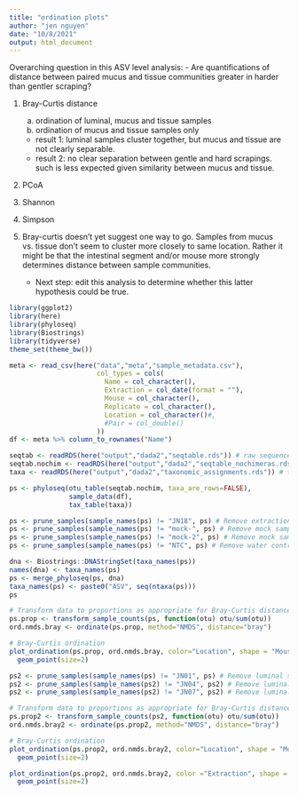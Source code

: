 ```yaml
---
title: "ordination plots"
author: "jen nguyen"
date: "10/8/2021"
output: html_document
---
```


Overarching question in this ASV level analysis:
- Are quantifications of distance between paired mucus and tissue communities greater in harder than gentler scraping?

1. Bray-Curtis distance
    a. ordination of luminal, mucus and tissue samples
    b. ordination of mucus and tissue samples only
    - result 1: luminal samples cluster together, but mucus and tissue are not clearly separable.
    - result 2: no clear separation between gentle and hard scrapings. such is less expected given similarity between mucus and tissue.

2. PCoA
3. Shannon
4. Simpson

4. Bray-curtis doesn't yet suggest one way to go. Samples from mucus vs. tissue don't seem to cluster more closely to same location. Rather it might be that the intestinal segment and/or mouse more strongly determines distance between sample communities.
   - Next step: edit this analysis to determine whether this latter hypothesis could be true.
   

```r
library(ggplot2)
library(here)
library(phyloseq)
library(Biostrings)
library(tidyverse)
theme_set(theme_bw())
```

```r
meta <- read_csv(here("data","meta","sample_metadata.csv"),
                      col_types = cols(
                        Name = col_character(),
                        Extraction = col_date(format = ""),
                        Mouse = col_character(),
                        Replicate = col_character(),
                        Location = col_character()#,
                        #Pair = col_double()
                      ))
df <- meta %>% column_to_rownames("Name")
```

```r
seqtab <- readRDS(here("output","dada2","seqtable.rds")) # raw sequence table
seqtab.nochim <- readRDS(here("output","dada2","seqtable_nochimeras.rds")) # sequence table w/o chimeras
taxa <- readRDS(here("output","dada2","taxonomic_assignments.rds")) # taxonomic assignments
```

```r
ps <- phyloseq(otu_table(seqtab.nochim, taxa_are_rows=FALSE), 
               sample_data(df), 
               tax_table(taxa))
```

```r
ps <- prune_samples(sample_names(ps) != "JN18", ps) # Remove extraction control
ps <- prune_samples(sample_names(ps) != "mock-", ps) # Remove mock sample
ps <- prune_samples(sample_names(ps) != "mock-2", ps) # Remove mock sample
ps <- prune_samples(sample_names(ps) != "NTC", ps) # Remove water control
```

```r
dna <- Biostrings::DNAStringSet(taxa_names(ps))
names(dna) <- taxa_names(ps)
ps <- merge_phyloseq(ps, dna)
taxa_names(ps) <- paste0("ASV", seq(ntaxa(ps)))
ps
```


```r
# Transform data to proportions as appropriate for Bray-Curtis distances
ps.prop <- transform_sample_counts(ps, function(otu) otu/sum(otu))
ord.nmds.bray <- ordinate(ps.prop, method="NMDS", distance="bray")

# Bray-Curtis ordination
plot_ordination(ps.prop, ord.nmds.bray, color="Location", shape = "Mouse", title="Bray NMDS")+
  geom_point(size=2)
```

```r
ps2 <- prune_samples(sample_names(ps) != "JN01", ps) # Remove luminal sample
ps2 <- prune_samples(sample_names(ps2) != "JN04", ps2) # Remove luminal sample
ps2 <- prune_samples(sample_names(ps2) != "JN07", ps2) # Remove luminal sample

# Transform data to proportions as appropriate for Bray-Curtis distances
ps.prop2 <- transform_sample_counts(ps2, function(otu) otu/sum(otu))
ord.nmds.bray2 <- ordinate(ps.prop2, method="NMDS", distance="bray")

# Bray-Curtis ordination
plot_ordination(ps.prop2, ord.nmds.bray2, color="Location", shape = "Mouse", title="Bray NMDS")+
  geom_point(size=2)
```


```r
plot_ordination(ps.prop2, ord.nmds.bray2, color ="Extraction", shape = "Replicate",  title="Bray NMDS") +
  geom_point(size=2)
```
